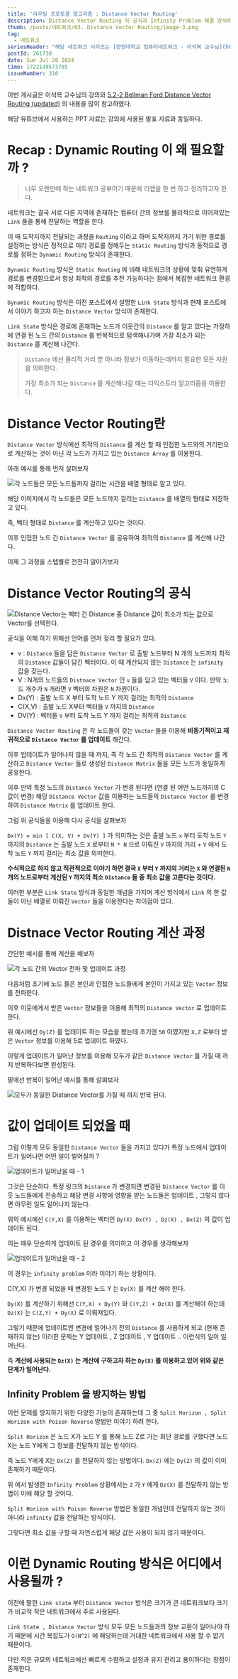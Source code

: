 ```yaml
---
title: '라우팅 프로토콜 알고리즘 : Distance Vector Routing'
description: Distance Vector Routing 의 공식과 Infinity Problem 해결 방식에 대해 알아보자
thumb: /posts/네트워크/03. Distance Vector Routing/image-3.png
tag:
  - 네트워크
seriesHeader: "해당 네트워크 시리즈는 [한양대학교 컴퓨터네트워크 - 이석복 교수님](http://www.kocw.net/home/cview.do?mty=p&kemId=1169634) 의 강의를 토대로 공부하고 작성되었습니다.\r\n\r\n이전에 작성된 내용들은 [yonghyeun.log - 네트워크 시리즈](https://velog.io/@yonghyeun/series/%EB%84%A4%ED%8A%B8%EC%9B%8C%ED%81%AC) 에서 확인 가능합니다."
postId: 261730
date: Sun Jul 28 2024
time: 1722149573705
issueNumber: 310
---
```


이번 게시글은 이석복 교수님의 강의와 [5.2-2 Bellman Ford Distance Vector Routing (updated)](https://www.youtube.com/watch?v=jJU2AVX6gpU) 의 내용을 많이 참고하였다.

해당 유튜브에서 사용하는 PPT 자료는 강의에 사용된 발표 자료와 동일하다.

# Recap : Dynamic Routing 이 왜 필요할까 ?

> 너무 오랜만에 하는 네트워크 공부이기 때문에 리캡을 한 번 하고 정리하고자 한다.

네트워크는 결국 서로 다른 지역에 존재하는 컴퓨터 간의 정보를 물리적으로 이어져있는 `Link` 들을 통해 전달하는 역할을 한다.

이 때 도착지까지 전달되는 과정을 `Routing` 이라고 하며 도착지까지 가기 위한 경로를 설정하는 방식은 정적으로 미리 경로를 정해두는 `Static Routing` 방식과 동적으로 경로를 정하는 `Dynamic Routing` 방식이 존재한다.

`Dynamic Routing` 방식은 `Static Routing` 에 비해 네트워크의 상황에 맞춰 유연하게 경로를 변경함으로서 항상 최적의 경로를 추천 가능하다는 점에서 복잡한 네트워크 환경에 적합하다.

`Dynamic Routing` 방식은 이전 포스트에서 설명한 `Link State` 방식과 현재 포스트에서 이야기 하고자 하는 `Distance Vector` 방식이 존재한다.

`Link State` 방식은 경로에 존재하는 노드가 이웃간의 `Distance` 를 알고 있다는 가정하에 연결 된 노드 간의 `Distance` 를 반복적으로 탐색해나가며 가장 최소가 되는 `Distance` 를 계산해 나간다.

> `Distance` 에선 물리적 거리 뿐 아니라 정보가 이동하는데까지 필요한 모든 자원을 의미한다.
>
> 가장 최소가 되는 `Distance` 를 계산해나갈 때는 다익스트라 알고리즘을 이용한다.

# Distance Vector Routing란

`Distance Vector` 방식에선 최적의 `Distance` 를 계산 할 때 인접한 노드와의 거리만으로 계산하는 것이 아닌 각 노드가 가지고 있는 `Distance Array` 를 이용한다.

아래 예시를 통해 먼저 살펴보자

![각 노드들은 모든 노드들까지 걸리는 시간을 배열 형태로 알고 있다.](image.png)

해당 이미지에서 각 노드들은 모든 노드까지 걸리는 `Distance` 를 배열의 형태로 저장하고 있다.

즉, 벡터 형태로 `Distance` 를 계산하고 있다는 것이다.

이후 인접한 노드 간 `Distance Vector` 를 공유하여 최적의 `Distance` 를 계산해 나간다.

이제 그 과정을 스텝별로 천천히 알아가보자

# Distance Vector Routing의 공식

![Distance Vector는 벡터 간 Distance 중 Distance 값이 최소가 되는 값으로 Vector를 선택한다.](image-1.png)

공식을 이해 하기 위해선 언어를 먼저 정리 할 필요가 있다.

- v : `Distance` 들을 담은 `Distance Vector` 로 출발 노드부터 N 개의 노드까지 최적의 `Distance` 값들이 담긴 벡터이다. 이 때 계산되지 않는 `Distance` 는 `infinity` 값을 갖는다.
- V : N개의 노드들의 `Distnace Vector` 인 `v` 들을 담고 있는 벡터들 `V` 이다. 만약 노드 개수가 `N` 개라면 `V` 벡터의 차원은 `N` 차원이다.
- Dx(Y) : 출발 노드 X 부터 도착 노드 Y 까지 걸리는 최적의 `Distance`
- C(X,V) : 출발 노드 X부터 벡터들 `V` 까지의 `Distance`
- DV(Y) : 벡터들 `V` 부터 도착 노드 Y 까지 걸리는 최적의 `Distance`

`Distance Vector Routing` 은 각 노드들이 갖는 `Vector` 들을 이용해 **비동기적이고 재귀적으로 `Distance Vector` 를 업데이트** 해간다.

이후 업데이트가 일어나지 않을 때 까지, 즉 각 노드 간 최적의 `Distance Vector` 를 계산하고 `Distance Vector` 들로 생성된 `Distance Matrix` 들을 모든 노드가 동일하게 공유한다.

이후 만약 특정 노드의 `Distance Vector` 가 변경 된다면 (연결 된 어떤 노드까지의 C 값이 변경) 해당 `Distance Vector` 값을 이용하는 노드들의 `Distance Vector` 를 변경하여 `Distance Matrix` 를 업데이트 한다.

그럼 위 공식들을 이용해 다시 공식을 살펴보자

`Dx(Y) = min [ C(X, V) + Dv(Y) ]` 가 의미하는 것은 출발 노드 `x` 부터 도착 노드 `Y` 까지의 `Distance` 는 출발 노드 `X` 로부터 `N * N` 으로 이뤄진 `V` 까지의 거리 + `V` 에서 도착 노드 `Y` 까지 걸리는 최소 값을 의미한다.

**수식적으로 하지 않고 직관적으로 이야기 하면 결국 `X` 부터 `Y` 까지의 거리는 `X` 와 연결된 `N` 개의 노드로부터 게산된 `Y` 까지의 최소 `Distance` 들 중 최소 값을 고른다는 것이다.**

이러한 부분은 `Link State` 방식과 동일한 개념을 가지며 계산 방식에서 `Link` 의 한 값들이 아닌 배열로 이뤄진 `Vector` 들을 이용한다는 차이점이 있다.

# Distnace Vector Routing 계산 과정

간단한 예시를 통해 계산을 해보자

![각 노드 간의 Vector 전파 및 업데이트 과정](image-2.png)

다음처럼 초기에 노드 들은 본인과 인접한 노드들에게 본인이 가지고 있는 `Vector` 정보를 전파한다.

이후 이웃에게서 받은 `Vector` 정보들을 이용해 최적의 `Distance Vector` 로 업데이트 한다.

위 예시에선 `Dy(Z)` 를 업데이트 하는 모습을 봤는데 초기엔 `50` 이였지만 `X,Z` 로부터 받은 `Vector` 정보를 이용해 5로 업데이트 하였다.

이렇게 업데이트가 일어난 정보를 이용해 모두가 같은 `Distance Vector` 를 가질 때 까지 반복하다보면 완성된다.

밑에선 반복이 일어난 예시를 통해 살펴보자

![모두가 동일한 Distance Vector를 가질 때 까지 반복 된다.](image-3.png)

# 값이 업데이트 되었을 때

그럼 이렇게 모두 동일한 `Distance Vector` 들을 가지고 있다가 특정 노드에서 업데이트가 일어나면 어떤 일이 벌어질까 ?

![업데이트가 일어났을 때 - 1](image-4.png)

그것은 단순하다. 특정 링크의 `Distance` 가 변경되면 변경된 `Distance Vector` 를 이웃 노드들에게 전송하고 해당 변경 사항에 영향을 받는 노드들은 업데이트 , 그렇지 않다면 아무런 일도 일어나지 않는다.

위의 예시에선 `C(Y,X)` 를 이용하는 벡터인 `Dy(X) Dx(Y) , Dz(X) , Dx(Z)` 의 값이 업데이트 된다.

이는 매우 단순하게 업데이트 된 경우를 의미하고 이 경우를 생각해보자

![업데이트가 일어났을 때 - 2](image-5.png)

이 경우는 `infinity problem` 이라 이야기 하는 상황이다.

C(Y,X) 가 변경 되었을 때 변경된 노드 Y 는 `Dy(X)` 를 계산 해야 한다.

`Dy(X)` 를 계산하기 위해선 `C(Y,X) + Dy(Y)` 와 `C(Y,Z) + Dz(X)` 를 계산해야 하는데 `Dz(X)` 는 `C(Z,Y) + Dy(X)` 로 이뤄져있다.

그렇기 때문에 업데이트엔 변경에 일어나기 전의 `Distance` 를 사용하게 되고 (현재 존재하지 않는) 이러한 문제는 Y 업데이트 , Z 업데이트 , Y 업데이트 .. 이런식의 일이 일어난다.

즉 **계산에 사용되는 `Dz(X)` 는 계산에 구하고자 하는 `Dy(X)` 를 이용하고 있어 위와 같은 단계가 일어난다.**

## Infinity Problem 을 방지하는 방법

이런 문제를 방지하기 위한 다양한 기능이 존재하는데 그 중 `Split Horizon , Split Horizon with Poison Reverse` 방법만 이야기 하려 한다.

`Split Horizon` 은 노드 X가 노드 Y 를 통해 노드 Z로 가는 최단 경로를 구했다면 노드 X는 노드 Y에게 그 정보를 전달하지 않는 방식이다.

즉 노드 Y에게 X는 `Dx(Z)` 를 전달하지 않는 방법이다. `Dx(Z)` 에는 `Dy(Z)` 의 값이 이미 존재하기 때문이다.

위 에서 발생한 `Infinity Problem` 상황에서는 `Z` 가 `Y` 에게 `Dz(X)` 를 전달하지 않는 방법이 이에 해당 할 것이다.

`Split Horizon with Poison Reverse` 방법은 동일한 개념인데 전달하지 않는 것이 아니라 `infinity` 값을 전달하는 방식이다.

그렇다면 최소 값을 구할 때 자연스럽게 해당 값은 사용이 되지 않기 때문이다.

# 이런 Dynamic Routing 방식은 어디에서 사용될까 ?

이전에 말한 `Link state` 부터 `Distance Vector` 방식은 크기가 큰 네트워크보다 크기가 비교적 작은 네트워크에서 주로 사용된다.

`Link State , Distance Vector` 방식 모두 모든 노드들과의 정보 교환이 일어나야 하기 때문에 시간 복잡도가 `O(N^2)` 에 해당하는데 거대한 네트워크에서 사용 할 수 없기 때문이다.

다만 작은 규모의 네트워크에선 빠르게 수렴하고 설정과 유지 관리고 용이하다는 장점이 존재한다.
